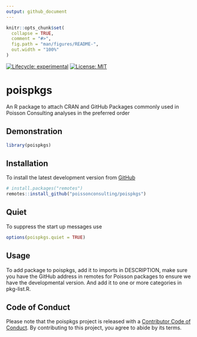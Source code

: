 ```yaml
---
output: github_document
---
```


<!-- README.md is generated from README.Rmd. Please edit that file -->

```r
knitr::opts_chunk$set(
  collapse = TRUE,
  comment = "#>",
  fig.path = "man/figures/README-",
  out.width = "100%"
)
```

<!-- badges: start -->
[![Lifecycle: experimental](https://img.shields.io/badge/lifecycle-experimental-orange.svg)](https://lifecycle.r-lib.org/articles/stages.html#experimental)
[![License: MIT](https://img.shields.io/badge/License-MIT-green.svg)](https://opensource.org/licenses/MIT)
<!-- badges: end -->

# poispkgs

An R package to attach CRAN and GitHub Packages commonly used in Poisson Consulting analyses in the preferred order

## Demonstration
```r
library(poispkgs)
```

## Installation

To install the latest development version from [GitHub](https://github.com/poissonconsulting/poispkgs)
```r
# install.packages("remotes")
remotes::install_github("poissonconsulting/poispkgs")
```

## Quiet

To suppress the start up messages use
```r
options(poispkgs.quiet = TRUE)
```

## Usage

To add package to poispkgs, add it to imports in DESCRIPTION, make sure you have the GitHub address in remotes for Poisson packages to ensure we have the developmental version.
And add it to one or more categories in pkg-list.R.

## Code of Conduct

Please note that the poispkgs project is released with a [Contributor Code of Conduct](https://contributor-covenant.org/version/2/0/CODE_OF_CONDUCT.html). By contributing to this project, you agree to abide by its terms.

